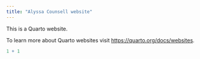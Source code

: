 ```yaml
---
title: "Alyssa Counsell website"
---
```


This is a Quarto website.

To learn more about Quarto websites visit <https://quarto.org/docs/websites>.

```r
1 + 1
```
